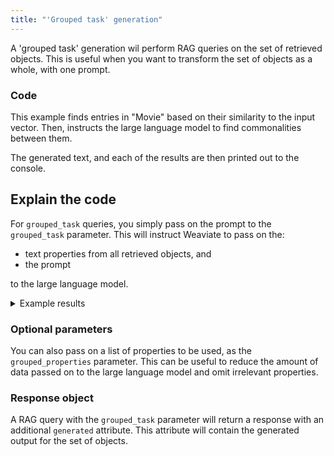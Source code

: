 ```yaml
---
title: "'Grouped task' generation"
---
```



A 'grouped task' generation wil perform RAG queries on the set of retrieved objects. This is useful when you want to transform the set of objects as a whole, with one prompt.

### <i class="fa-solid fa-code"></i> Code

This example finds entries in "Movie" based on their similarity to the input vector. Then, instructs the large language model to find commonalities between them.

The generated text, and each of the results are then printed out to the console.

<FilteredTextBlock
  text={PyCode}
  startMarker="# GroupedTaskGeneration"
  endMarker="# END GroupedTaskGeneration"
  language="py"
/>

## <i class="fa-solid fa-square-chevron-right"></i> Explain the code

For `grouped_task` queries, you simply pass on the prompt to the `grouped_task` parameter. This will instruct Weaviate to pass on the:
- text properties from all retrieved objects, and
- the prompt

to the large language model.

<details>
  <summary>Example results</summary>

```text
In Time
Gattaca
I, Robot
Mad Max: Fury Road
The Maze Runner
These movies all take place in a futuristic or dystopian society where the characters must navigate complex systems and face challenges related to technology, society, and survival. They all explore themes of control, power, and the consequences of scientific advancements on humanity.
```

</details>

### <i class="fa-solid fa-chalkboard"></i> Optional parameters

You can also pass on a list of properties to be used, as the `grouped_properties` parameter. This can be useful to reduce the amount of data passed on to the large language model and omit irrelevant properties.

### <i class="fa-solid fa-chalkboard"></i> Response object

A RAG query with the `grouped_task` parameter will return a response with an additional `generated` attribute. This attribute will contain the generated output for the set of objects.


<GiscusDocComment />

